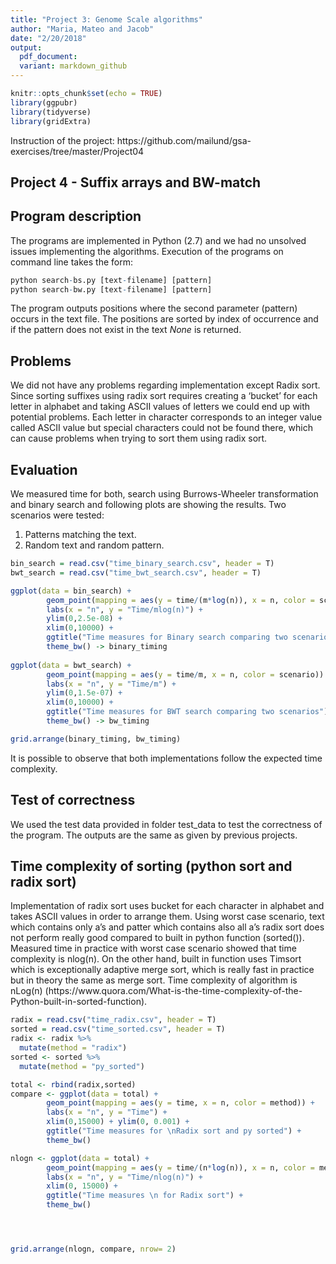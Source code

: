 ```yaml
---
title: "Project 3: Genome Scale algorithms"
author: "Maria, Mateo and Jacob"
date: "2/20/2018"
output:
  pdf_document:
  variant: markdown_github
---
```

```r
knitr::opts_chunk$set(echo = TRUE)
library(ggpubr)
library(tidyverse)
library(gridExtra)
```
Instruction of the project: https://github.com/mailund/gsa-exercises/tree/master/Project04

## Project 4 - Suffix arrays and BW-match

## Program description

The programs are implemented in Python (2.7) and we had no unsolved issues implementing the algorithms.
Execution of the programs on command line takes the form:

```r
python search-bs.py [text-filename] [pattern]
python search-bw.py [text-filename] [pattern]
```

The program outputs positions where the second parameter (pattern) occurs in the text file. The positions are sorted by index of occurrence and if the pattern does not exist in the text *None* is returned.

## Problems

We did not have any problems regarding implementation except Radix sort. Since sorting suffixes using radix sort requires creating a 'bucket' for each letter in alphabet and taking ASCII values of letters we could end up with potential problems. Each letter in character corresponds to an integer value called ASCII value but special characters could not be found there, which can cause problems when trying to sort them using radix sort.

## Evaluation
We measured time for both, search using Burrows-Wheeler transformation and binary search and following plots are showing the results. Two scenarios were tested: 

1. Patterns matching the text.
2. Random text and random pattern.

```r
bin_search = read.csv("time_binary_search.csv", header = T)
bwt_search = read.csv("time_bwt_search.csv", header = T)

ggplot(data = bin_search) + 
        geom_point(mapping = aes(y = time/(m*log(n)), x = n, color = scenario)) + 
        labs(x = "n", y = "Time/mlog(n)") +
        ylim(0,2.5e-08) + 
        xlim(0,10000) + 
        ggtitle("Time measures for Binary search comparing two scenarios") +
        theme_bw() -> binary_timing
 
ggplot(data = bwt_search) + 
        geom_point(mapping = aes(y = time/m, x = n, color = scenario)) +
        labs(x = "n", y = "Time/m") +
        ylim(0,1.5e-07) + 
        xlim(0,10000) + 
        ggtitle("Time measures for BWT search comparing two scenarios") +
        theme_bw() -> bw_timing

grid.arrange(binary_timing, bw_timing)
```

It is possible to observe that both implementations follow the expected time complexity. 

## Test of correctness
We used the test data provided in folder test_data to test the correctness of the program. The outputs are the same as given by previous projects.

## Time complexity of sorting (python sort and radix sort)
Implementation of radix sort uses bucket for each character in alphabet and takes ASCII values in order to arrange them. 
Using worst case scenario, text which contains only a's and patter which contains also all a's radix sort does not perform really good compared to built in python function (sorted()). Measured time in practice with worst case scenario showed that time complexity is nlog(n). On the other hand, built in function uses Timsort which is exceptionally adaptive merge sort, which is really fast in practice but in theory the same as merge sort. Time complexity of algorithm is nLog(n) (https://www.quora.com/What-is-the-time-complexity-of-the-Python-built-in-sorted-function).
```r

radix = read.csv("time_radix.csv", header = T)
sorted = read.csv("time_sorted.csv", header = T)
radix <- radix %>%
  mutate(method = "radix")
sorted <- sorted %>%
  mutate(method = "py_sorted")

total <- rbind(radix,sorted)
compare <- ggplot(data = total) + 
        geom_point(mapping = aes(y = time, x = n, color = method)) +
        labs(x = "n", y = "Time") +
        xlim(0,15000) + ylim(0, 0.001) +
        ggtitle("Time measures for \nRadix sort and py sorted") +
        theme_bw() 

nlogn <- ggplot(data = total) + 
        geom_point(mapping = aes(y = time/(n*log(n)), x = n, color = method)) +
        labs(x = "n", y = "Time/nlog(n)") +
        xlim(0, 15000) +
        ggtitle("Time measures \n for Radix sort") +
        theme_bw() 




grid.arrange(nlogn, compare, nrow= 2)

```



